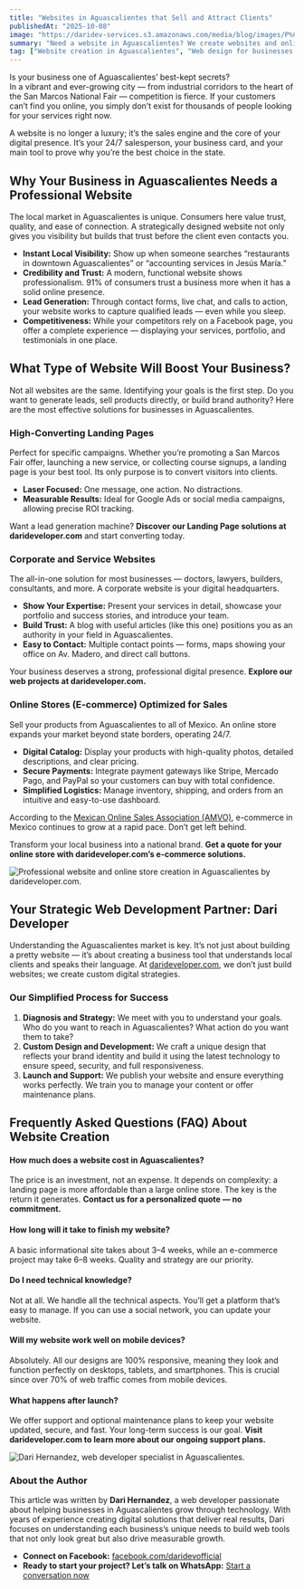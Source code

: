 ```yaml
---
title: "Websites in Aguascalientes that Sell and Attract Clients"
publishedAt: "2025-10-08"
image: "https://daridev-services.s3.amazonaws.com/media/blog/images/P%C3%A1ginas_Web_en_Aguascalientes.445Z.png"
summary: "Need a website in Aguascalientes? We create websites and online stores that attract clients, increase your sales, and strengthen your brand. Get a quote for your project today!"
tag: ["Website creation in Aguascalientes", "Web design for businesses in Aguascalientes", "How much does a website cost in Aguascalientes", "Create an online store in Aguascalientes", "Professional web developer"]
---
```


Is your business one of Aguascalientes’ best-kept secrets?  
In a vibrant and ever-growing city — from industrial corridors to the heart of the San Marcos National Fair — competition is fierce. If your customers can’t find you online, you simply don’t exist for thousands of people looking for your services right now.

A website is no longer a luxury; it’s the sales engine and the core of your digital presence. It’s your 24/7 salesperson, your business card, and your main tool to prove why you’re the best choice in the state.

## Why Your Business in Aguascalientes Needs a Professional Website

The local market in Aguascalientes is unique. Consumers here value trust, quality, and ease of connection. A strategically designed website not only gives you visibility but builds that trust before the client even contacts you.

  * **Instant Local Visibility:** Show up when someone searches “restaurants in downtown Aguascalientes” or “accounting services in Jesús María.”
  * **Credibility and Trust:** A modern, functional website shows professionalism. 91% of consumers trust a business more when it has a solid online presence.
  * **Lead Generation:** Through contact forms, live chat, and calls to action, your website works to capture qualified leads — even while you sleep.
  * **Competitiveness:** While your competitors rely on a Facebook page, you offer a complete experience — displaying your services, portfolio, and testimonials in one place.

## What Type of Website Will Boost Your Business?

Not all websites are the same. Identifying your goals is the first step. Do you want to generate leads, sell products directly, or build brand authority? Here are the most effective solutions for businesses in Aguascalientes.

### High-Converting Landing Pages

Perfect for specific campaigns. Whether you’re promoting a San Marcos Fair offer, launching a new service, or collecting course signups, a landing page is your best tool. Its only purpose is to convert visitors into clients.

  * **Laser Focused:** One message, one action. No distractions.
  * **Measurable Results:** Ideal for Google Ads or social media campaigns, allowing precise ROI tracking.

Want a lead generation machine? **Discover our Landing Page solutions at darideveloper.com** and start converting today.

### Corporate and Service Websites

The all-in-one solution for most businesses — doctors, lawyers, builders, consultants, and more. A corporate website is your digital headquarters.

  * **Show Your Expertise:** Present your services in detail, showcase your portfolio and success stories, and introduce your team.
  * **Build Trust:** A blog with useful articles (like this one) positions you as an authority in your field in Aguascalientes.
  * **Easy to Contact:** Multiple contact points — forms, maps showing your office on Av. Madero, and direct call buttons.

Your business deserves a strong, professional digital presence. **Explore our web projects at darideveloper.com.**

### Online Stores (E-commerce) Optimized for Sales

Sell your products from Aguascalientes to all of Mexico. An online store expands your market beyond state borders, operating 24/7.

  * **Digital Catalog:** Display your products with high-quality photos, detailed descriptions, and clear pricing.
  * **Secure Payments:** Integrate payment gateways like Stripe, Mercado Pago, and PayPal so your customers can buy with total confidence.
  * **Simplified Logistics:** Manage inventory, shipping, and orders from an intuitive and easy-to-use dashboard.

According to the [Mexican Online Sales Association (AMVO)](https://www.amvo.org.mx/), e-commerce in Mexico continues to grow at a rapid pace. Don’t get left behind.

Transform your local business into a national brand. **Get a quote for your online store with darideveloper.com’s e-commerce solutions.**


![Professional website and online store creation in Aguascalientes by darideveloper.com.](https://ik.imagekit.io/14vwzifhw/dari/pagina%20web%20/image.png?updatedAt=1759885230293 "Professional website and online store creation in Aguascalientes by darideveloper.com.")


## Your Strategic Web Development Partner: Dari Developer

Understanding the Aguascalientes market is key. It’s not just about building a pretty website — it’s about creating a business tool that understands local clients and speaks their language. At [darideveloper.com](https://darideveloper.com/), we don’t just build websites; we create custom digital strategies.

### Our Simplified Process for Success

1. **Diagnosis and Strategy:** We meet with you to understand your goals. Who do you want to reach in Aguascalientes? What action do you want them to take?
2. **Custom Design and Development:** We craft a unique design that reflects your brand identity and build it using the latest technology to ensure speed, security, and full responsiveness.
3. **Launch and Support:** We publish your website and ensure everything works perfectly. We train you to manage your content or offer maintenance plans.

## Frequently Asked Questions (FAQ) About Website Creation

#### How much does a website cost in Aguascalientes?

The price is an investment, not an expense. It depends on complexity: a landing page is more affordable than a large online store. The key is the return it generates. **Contact us for a personalized quote — no commitment.**

#### How long will it take to finish my website?

A basic informational site takes about 3–4 weeks, while an e-commerce project may take 6–8 weeks. Quality and strategy are our priority.

#### Do I need technical knowledge?

Not at all. We handle all the technical aspects. You’ll get a platform that’s easy to manage. If you can use a social network, you can update your website.

#### Will my website work well on mobile devices?

Absolutely. All our designs are 100% responsive, meaning they look and function perfectly on desktops, tablets, and smartphones. This is crucial since over 70% of web traffic comes from mobile devices.

#### What happens after launch?

We offer support and optional maintenance plans to keep your website updated, secure, and fast. Your long-term success is our goal. **Visit darideveloper.com to learn more about our ongoing support plans.**


![Dari Hernandez, web developer specialist in Aguascalientes.](https://ik.imagekit.io/14vwzifhw/dari/pagina%20web%20/image(1).png?updatedAt=1759885229980 "Dari Hernandez, web developer specialist in Aguascalientes.")


### About the Author

This article was written by **Dari Hernandez**, a web developer passionate about helping businesses in Aguascalientes grow through technology. With years of experience creating digital solutions that deliver real results, Dari focuses on understanding each business’s unique needs to build web tools that not only look great but also drive measurable growth.

  * **Connect on Facebook:** [facebook.com/daridevofficial](https://www.facebook.com/daridevofficial)
  * **Ready to start your project? Let’s talk on WhatsApp:** [Start a conversation now](https://api.whatsapp.com/send?phone=5214493402622)
